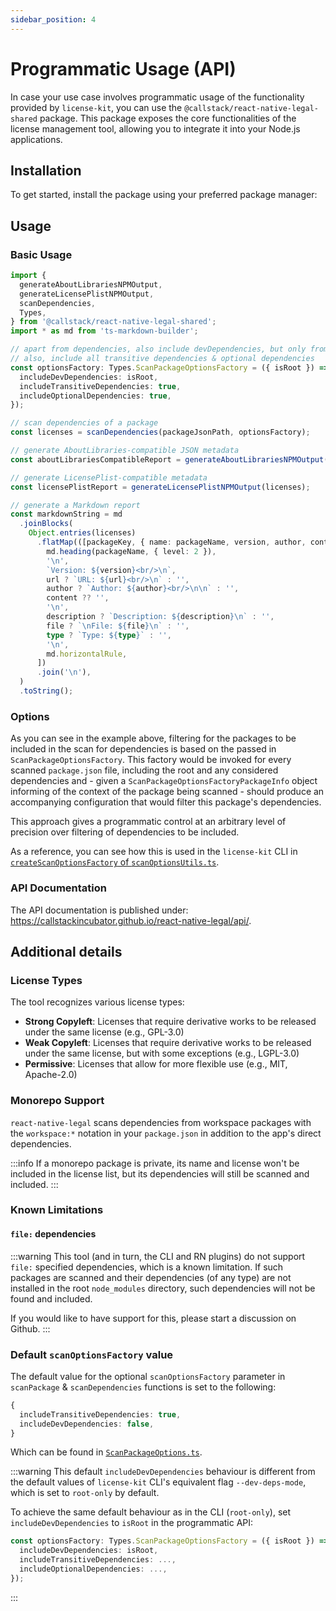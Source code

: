 ```yaml
---
sidebar_position: 4
---
```



# Programmatic Usage (API)

In case your use case involves programmatic usage of the functionality provided by `license-kit`, you can use the `@callstack/react-native-legal-shared` package. This package exposes the core functionalities of the license management tool, allowing you to integrate it into your Node.js applications.

## Installation

To get started, install the package using your preferred package manager:

<PackageManagerTabs command="install @callstack/react-native-legal-shared" />

## Usage

### Basic Usage

```typescript
import {
  generateAboutLibrariesNPMOutput,
  generateLicensePlistNPMOutput,
  scanDependencies,
  Types,
} from '@callstack/react-native-legal-shared';
import * as md from 'ts-markdown-builder';

// apart from dependencies, also include devDependencies, but only from the root package.json;
// also, include all transitive dependencies & optional dependencies
const optionsFactory: Types.ScanPackageOptionsFactory = ({ isRoot }) => ({
  includeDevDependencies: isRoot,
  includeTransitiveDependencies: true,
  includeOptionalDependencies: true,
});

// scan dependencies of a package
const licenses = scanDependencies(packageJsonPath, optionsFactory);

// generate AboutLibraries-compatible JSON metadata
const aboutLibrariesCompatibleReport = generateAboutLibrariesNPMOutput(licenses);

// generate LicensePlist-compatible metadata
const licensePlistReport = generateLicensePlistNPMOutput(licenses);

// generate a Markdown report
const markdownString = md
  .joinBlocks(
    Object.entries(licenses)
      .flatMap(([packageKey, { name: packageName, version, author, content, description, file, type, url }]) => [
        md.heading(packageName, { level: 2 }),
        '\n',
        `Version: ${version}<br/>\n`,
        url ? `URL: ${url}<br/>\n` : '',
        author ? `Author: ${author}<br/>\n\n` : '',
        content ?? '',
        '\n',
        description ? `Description: ${description}\n` : '',
        file ? `\nFile: ${file}\n` : '',
        type ? `Type: ${type}` : '',
        '\n',
        md.horizontalRule,
      ])
      .join('\n'),
  )
  .toString();
```

### Options

As you can see in the example above, filtering for the packages to be included in the scan for dependencies is based on the passed in `ScanPackageOptionsFactory`. This factory would be invoked for every scanned `package.json` file, including the root and any considered dependencies and - given a `ScanPackageOptionsFactoryPackageInfo` object informing of the context of the package being scanned - should produce an accompanying configuration that would filter this package's dependencies.

This approach gives a programmatic control at an arbitrary level of precision over filtering of dependencies to be included.

As a reference, you can see how this is used in the `license-kit` CLI in [`createScanOptionsFactory` of `scanOptionsUtils.ts`](https://github.com/callstackincubator/react-native-legal/blob/main/packages/license-kit/src/scanOptionsUtils.ts).

### API Documentation

The API documentation is published under: https://callstackincubator.github.io/react-native-legal/api/.

## Additional details

### License Types

The tool recognizes various license types:

- **Strong Copyleft**: Licenses that require derivative works to be released under the same license (e.g., GPL-3.0)
- **Weak Copyleft**: Licenses that require derivative works to be released under the same license, but with some exceptions (e.g., LGPL-3.0)
- **Permissive**: Licenses that allow for more flexible use (e.g., MIT, Apache-2.0)

### Monorepo Support

`react-native-legal` scans dependencies from workspace packages with the `workspace:*` notation in your `package.json` in addition to the app's direct dependencies.

:::info
If a monorepo package is private, its name and license won't be included in the license list, but its dependencies will still be scanned and included.
:::

### Known Limitations

#### `file:` dependencies

:::warning
This tool (and in turn, the CLI and RN plugins) do not support `file:` specified dependencies, which is a known limitation. If such packages are scanned and their dependencies (of any type) are not installed in the root `node_modules` directory, such dependencies will not be found and included.

If you would like to have support for this, please start a discussion on Github.
:::

### Default `scanOptionsFactory` value

The default value for the optional `scanOptionsFactory` parameter in `scanPackage` & `scanDependencies` functions is set to the following:

```typescript
{
  includeTransitiveDependencies: true,
  includeDevDependencies: false,
}
```

Which can be found in [`ScanPackageOptions.ts`](/packages/shared/src/types/ScanPackageOptions.ts).

:::warning
This default `includeDevDependencies` behaviour is different from the default values of `license-kit` CLI's equivalent flag `--dev-deps-mode`, which is set to `root-only` by default.

To achieve the same default behaviour as in the CLI (`root-only`), set `includeDevDependencies` to `isRoot` in the programmatic API:

```typescript
const optionsFactory: Types.ScanPackageOptionsFactory = ({ isRoot }) => ({
  includeDevDependencies: isRoot,
  includeTransitiveDependencies: ...,
  includeOptionalDependencies: ...,
});
```

:::
